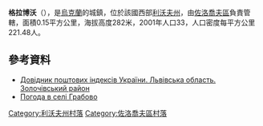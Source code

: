 {{coord|49|54|18|N|24|57|1|E|scale:100000|display=title}}

'''格拉博沃'''（{{lang-uk|Грабово}}），是[[烏克蘭|烏克蘭]]的城鎮，位於該國西部[[利沃夫州|利沃夫州]]，由[[佐洛喬夫區|佐洛喬夫區]]負責管轄，面積0.15平方公里，海拔高度282米，2001年人口33，人口密度每平方公里221.48人。

==參考資料==
*[http://www.uaidx.com/13/290?f=index&d=desc&lang=ua Довідник поштових індексів України. Львівська область. Золочівський район] {{Wayback|url=http://www.uaidx.com/13/290?f=index&d=desc&lang=ua |date=20160127100105 }}
* [http://weather.in.ua/ua/l'vovskaja/5784 Погода в селі Грабово] {{Wayback|url=http://weather.in.ua/ua/l%27vovskaja/5784 |date=20210409121208 }}

[[Category:利沃夫州村落|Category:利沃夫州村落]]
[[Category:佐洛喬夫區村落|Category:佐洛喬夫區村落]]


{{Lviv-geo-stub}}